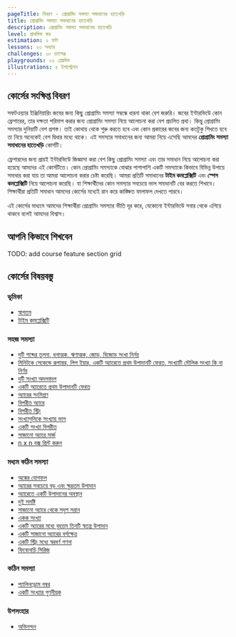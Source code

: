 ```yaml
---
pageTitle: বিবরণ - প্রোগ্রামিং সমস্যা সমাধানের হাতেখড়ি
title: প্রোগ্রামিং সমস্যা সমাধানের হাতেখড়ি
description: প্রোগ্রামিং সমস্যা সমাধানের হাতেখড়ি
level: প্রাথমিক স্তর
estimation: ২ ঘন্টা
lessons: ২৩ অধ্যায়
challenges: ৩০ চ্যালেঞ্জ
playgrounds: ২৩ প্লেগ্রউন্ড
illustrations: ৫ ইলাস্ট্রেশন
---
```

## কোর্সের সংক্ষিপ্ত বিবরণ

সফটওয়্যার ইঞ্জিনিয়ারিং জবের জন্য কিছু প্রোগ্রামিং সমস্যা সম্বন্ধে ধারনা থাকা বেশ জরুরি। জবের ইন্টারভিউে কোন ফ্রেশারের, তার দক্ষতা পরিমাপ করার জন্য প্রোগ্রামিং সমস্যা নিয়ে আলোচনা করা বেশ প্রচলিত প্রথা। কিন্তু প্রোগ্রামিং সমস্যার দুনিয়াটি বেশ প্রশস্ত। তাই কোথায় থেকে শুরু করতে হবে এবং কোন প্রকারের জবের জন্য কতটুকু শিখতে হবে তা নিয়ে অনেকেই বেশ দ্বিধার মধ্যে থাকে। এই সমস্যার সমাধানের জন্য আমরা নিয়ে এসেছি আমদের **প্রোগ্রামিং সমস্যা সমাধানের হাতেখড়ি** কোর্সটি।

ফ্রেশারদের জন্য প্রায়ই ইন্টারভিউে জিজ্ঞাসা করা বেশ কিছু প্রোগ্রামিং সমস্যা এবং তার সমাধান নিয়ে আলোচনা করা হয়েছে আমদের এই কোর্সটিতে। কোন প্রোগ্রামিং সমস্যাকে বোঝার পাশাপাশি একটি সমস্যাকে কিভাবে বিভিন্ন উপায়ে সমাধার করা যায় তা আমরা আলোচনা করার চেষ্টা করেছি। আমরা প্রতিটি সমাধানের **টাইম কমপ্লেক্সিটি** এবং **স্পেস কমপ্লেক্সিটি** নিয়ে আলোচনা করেছি। যা শিক্ষার্থীদের কোন সমস্যার সবচেয়ে ভাল সমাধানটি বের করতে শিখাবে। শিক্ষার্থীরা প্রতিটি সমাধান আমদের কোর্সের মধ্যেই রান করে কাঙ্ক্ষিত ফালাফল দেখতে পারবে।

এই কোর্সের মাধ্যমে আমদের শিক্ষার্থীরা প্রোগ্রামিং সমস্যার ভীতি দূর করে, যেকোনো ইন্টারভিউে সবার থেকে এগিয়ে থাকবে বলেই আমদের বিশ্বাস।

## আপনি কিভাবে শিখবেন

TODO: add course feature section grid

## কোর্সের বিষয়বস্তু

### ভূমিকা

- [স্বাগতম](/courses/)
- [টাইম কমপ্লেক্সিটি](/courses/)

### সহজ সমস্যা

- [দুটি শব্দের তুলনা, ধনাত্মক, ঋণাত্মক, জোড়, বিজোড় সংখা নির্নয়](/courses/)
- [মিনিটকে সেকেন্ডে রূপান্তর, লিপ ইয়ার, একটি অ্যারেতে প্রথম উপাদানটি ফেরত, সংখ্যাটি মৌলিক সংখ্যা কি না নির্ণয়](/courses/)
- [দুটি সংখ্যা অদলবদল](/courses/)
- [একটি অ্যারেতে প্রথম উপাদানটি ফেরত](/courses/)
- [অ্যারের সংমিশ্রণ](/courses/)
- [বিপরীত অ্যারে](/courses/)
- [বিপরীত স্ট্রিং](/courses/)
- [সংখ্যাগুলিকে সংখ্যায় ভাগ](/courses/)
- [একটি সংখ্যা বিপরীত](/courses/)
- [সাজানো অ্যারে মার্জ](/courses/)
- [n x n বক্স প্রিন্ট করুন](/courses/)

### মধ্যম কঠিন সমস্যা

- [অঙ্কের যোগফল](/courses/)
- [অ্যারের সবচেয়ে বড় এবং ক্ষুদ্রতম উপাদান](/courses/)
- [অ্যারেতে একটি উপাদানের অবস্থান](/courses/)
- [দুই সমষ্টি](/courses/)
- [সাজানো অ্যারে থেকে সদৃশ সরান](/courses/)
- [একক সংখ্যা](/courses/)
- [একটি অ্যারের মধ্যে বৃহত্তম তিনটি স্বতন্ত্র উপাদান](/courses/)
- [একটি সাজানো অ্যারের বর্গক্ষেত্র](/courses/)
- [একটি স্ট্রিং মধ্যে স্বরবর্ণ গণনা](/courses/)
- [ফিবোনাচি সিরিজ](/courses/)

### কঠিন সমস্যা

- [প্যালিনড্রোম নম্বর](/courses/)
- [একটি সংখ্যার গুণনীয়ক](/courses/)

### উপসংহার

- [অভিনন্দন](/courses/)
